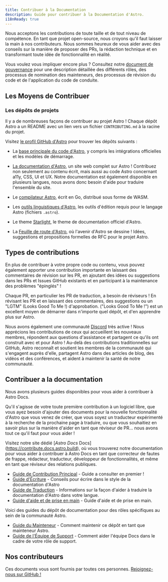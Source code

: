 ```yaml
---
title: Contribuer à la Documentation
description: Guide pour contribuer à la Documentation d'Astro.
i18nReady: true
---
```


Nous acceptons les contributions de toute taille et de tout niveau de compétence. En tant que projet open-source, nous croyons qu'il faut laisser la main à nos contributeurs. Nous sommes heureux de vous aider avec des conseils sur la manière de proposer des PRs, la rédaction technique et en transformant toute idée de fonctionnalité en réalité. 

Vous voulez vous impliquer encore plus ? Consultez notre [document de gouvernance](https://github.com/withastro/.github/blob/main/GOVERNANCE.md) pour une description détaillée des différents rôles, des processus de nomination des mainteneurs, des processus de révision du code et de l'application du code de conduite.

## Les Moyens de Contribuer

### Les dépôts de projets

Il y a de nombreuses façons de contribuer au projet Astro ! Chaque dépôt Astro a un README avec un lien vers un fichier `CONTRIBUTING.md` à la racine du projet.

Visitez [le profil GitHub d'Astro](https://github.com/withastro) pour trouver les dépôts suivants :

- La [base principale du code d'Astro](https://github.com/withastro/astro), y compris les intégrations officielles et les modèles de démarrage.

- [La documentation d'Astro](https://github.com/withastro/docs), un site web complet sur Astro ! Contribuez non seulement au contenu écrit, mais aussi au code Astro concernant a11y, CSS, UI et UX. Notre documentation est également disponible en plusieurs langues, nous avons donc besoin d'aide pour traduire l'ensemble du site.

- Le [compilateur Astro](https://github.com/withastro/compiler), écrit en Go, distribué sous forme de WASM.

- Les [outils linguistiques d'Astro](https://github.com/withastro/language-tools), les outils d'édition requis pour le langage Astro (fichiers `.astro`).

- Le theme [Starlight](https://github.com/withastro/starlight), le theme de documentation officiel d'Astro.

- La [Feuille de route d'Astro](https://github.com/withastro/roadmap), où l'avenir d'Astro se dessine ! Idées, suggestions et propositions formelles de RFC pour le projet Astro.

## Types de contributions

En plus de contribuer à votre propre code ou contenu, vous pouvez également apporter une contribution importante en laissant des commentaires de révision sur les PR, en ajoutant des idées ou suggestions dans les PRs et Issues GitHub existants et en participant à la maintenance des problèmes "épinglés" ! 

Chaque PR, en particulier les PR de traduction, a besoin de réviseurs ! En révisant les PR et en laissant des commentaires, des suggestions ou un "LGTM" (Looks Good To Me !) d'approbation. ("Looks Good To Me !") est un excellent moyen de démarrer dans n'importe quel dépôt, et d'en apprendre plus sur Astro.

Nous avons également une communauté [Discord](https://astro.build/chat) très active ! Nous apprécions les contributions de ceux qui accueillent les nouveaux membres, répondent aux questions d'assistance et partagent ce qu'ils ont construit avec et pour Astro ! Au-delà des contributions traditionnelles sur GitHub, Astro reconnaît et soutient les membres de la communauté qui s'engagent auprès d'elle, partagent Astro dans des articles de blog, des vidéos et des conférences, et aident à maintenir la santé de notre communauté.

## Contribuer a la documentation

Nous avons plusieurs guides disponibles pour vous aider à contribuer à Astro Docs.

Qu'il s'agisse de votre toute première contribution à un logiciel libre, que vous ayez besoin d'ajouter des documents pour la nouvelle fonctionnalité d'Astro que vous venez de créer, que vous soyez un traducteur expérimenté à la recherche de la prochaine page à traduire, ou que vous souhaitiez en savoir plus sur la manière d'aider en tant que réviseur de PR... nous avons tout ce qu'il faut pour vous aider ! 

Visitez notre site dédié [*Astro Docs* Docs] (https://contribute.docs.astro.build), où vous trouverez notre documentation pour vous aider à contribuer à Astro Docs en tant que correcteur de fautes de frappe, rédacteur, traducteur, développeur de fonctionnalités, et même en tant que réviseur des relations publiques.

- [Guide de Contribution Principal](https://github.com/withastro/docs/blob/main/CONTRIBUTING.md) - Guide a consulter en premier !
- [Guide d'Écriture](https://github.com/withastro/docs/blob/main/contributor-guides/writing-and-style-guide.md) - Conseils pour écrire dans le style de la documentation d'Astro
- [Guide de Traduction](https://github.com/withastro/docs/blob/main/contributor-guides/translating-astro-docs.md) - Informations sur la façon d'aider à traduire la documentation d'Astro dans votre langue.
- [Guide d'aide et de prise en main](https://github.com/withastro/docs/blob/main/contributor-guides/submitting-a-recipe.md) - Guide d'aide et de prise en main.

Voici des guides du dépôt de documentation pour des rôles spécifiques au sein de la communauté Astro.
- [Guide du Mainteneur](https://github.com/withastro/docs/blob/main/contributor-guides/astro-maintainers-guide-to-docs.md) - Comment maintenir ce dépôt en tant que mainteneur Astro.
- [Guide de l'Équipe de Support](https://github.com/withastro/docs/blob/main/contributor-guides/support-squad-guide-to-docs.md) - Comment aider l'équipe Docs dans le cadre de votre rôle de support.

## Nos contributeurs

Ces documents vous sont fournis par toutes ces personnes. [Rejoignez-nous sur GitHub !](https://github.com/withastro/docs)

<ContributorList githubRepo="withastro/docs" />
